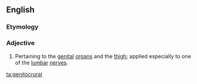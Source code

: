 ==English==

===Etymology===
{{prefix|genito|crural}}

===Adjective===
{{en-adj|-}}

# {{context|anatomy|lang=en}} Pertaining to the [[genital]] [[organ]]s and the [[thigh]]; applied especially to one of the [[lumbar]] [[nerve]]s.

[[ta:genitocrural]]
